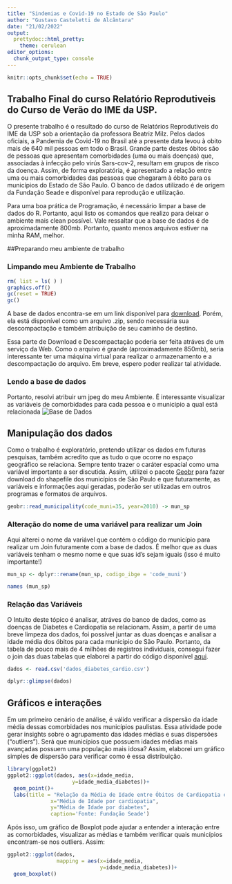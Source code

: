 ```yaml
---
title: "Sindemias e Covid-19 no Estado de São Paulo"
author: "Gustavo Casteletti de Alcântara"
date: "21/02/2022"
output:
  prettydoc::html_pretty:
    theme: cerulean
editor_options: 
  chunk_output_type: console
---
```


```r
knitr::opts_chunk$set(echo = TRUE)
```
## Trabalho Final do curso Relatório Reprodutiveis do Curso de Verão do IME da USP. 

O presente trabalho é o resultado do curso de Relatórios Reprodutiveis do IME da USP sob a orientação da professora Beatriz Milz. 
Pelos dados oficiais, a Pandemia de Covid-19 no Brasil até a presente data levou à obito mais de 640 mil pessoas em todo o Brasil. Grande parte destes óbitos são de pessoas que apresentam comorbidades (uma ou mais doenças) que, associadas à infecção pelo virús Sars-cov-2, resultam em grupos de risco da doença. Assim, de forma exploratória, é apresentado a relação entre uma ou mais comorbidades das pessoas que chegaram à óbito para os municípios do Estado de São Paulo.
O banco de dados utilizado é de origem da Fundação Seade e disponível para reprodução e utilização.

Para uma boa prática de Programação, é necessário limpar a base de dados do R. Portanto, aqui listo os comandos que realizo para deixar o ambiente mais clean possível. Vale ressaltar que a base de dados é de aproximadamente 800mb. Portanto, quanto menos arquivos estiver na minha RAM, melhor.

##Preparando meu ambiente de trabalho

### Limpando meu Ambiente de Trabalho
```r
rm( list = ls( ) ) 
graphics.off()
gc(reset = TRUE)
gc()
```

A base de dados encontra-se em um link disponível para [download](https://raw.githubusercontent.com/seade-R/dados-covid-sp/master/data/casos_obitos_doencas_preexistentes.csv.zip). Porém, ela está disponível como um arquivo .zip, sendo necessária sua descompactação e também atribuição de seu caminho de destino.

Essa parte de Download e Descompactação poderia ser feita atráves de um serviço da Web. Como o arquivo é grande (aproximadamente 850mb), seria interessante ter uma máquina virtual para realizar o armazenamento e a descompactação do arquivo. Em breve, espero poder realizar tal atividade.  

### Lendo a base de dados 
Portanto, resolvi atribuir um jpeg do meu Ambiente. É interessante visualizar as variáveis de comorbidades para cada pessoa e o municipio a qual está relacionada
![Base de Dados](C:/Users/User/Desktop/Gustavo/Unicamp/Mestrado/curso_github_ime/sindemia_sp/sindemia_sp/img/base_covid.jpg)

## Manipulação dos dados
Como o trabalho é exploratório, pretendo utilizar os dados em futuras pesquisas, também acredito que as tudo o que ocorre no espaço geográfico se relaciona. Sempre tento trazer o caráter espacial como uma variável importante a ser discutida. Assim, utilizei o pacote [Geobr](https://github.com/ipeaGIT/geobr) para fazer download do shapefile dos municípios de São Paulo e que futuramente, as variáveis e informações aqui geradas, poderão ser utilizadas em outros programas e formatos de arquivos.

```r
geobr::read_municipality(code_muni=35, year=2010) -> mun_sp
```

### Alteração do nome de uma variável para realizar um Join
Aqui alterei o nome da variável que contém o código do município para realizar um Join futuramente com a base de dados. É melhor que as duas variáveis tenham o mesmo nome e que suas id's sejam iguais (isso é muito importante!)
```r
mun_sp <- dplyr::rename(mun_sp, codigo_ibge = 'code_muni')

names (mun_sp)
```

### Relação das Variáveis
O Intuito deste tópico é analisar, atráves do banco de dados, como as doenças de Diabetes e Cardiopatia se relacionam. Assim, a partir de uma breve limpeza dos dados, foi possível juntar as duas doenças e analisar a idade média dos óbitos para cada municipio de São Paulo. Portanto, da tabela de pouco mais de 4 milhões de registros individuais, consegui fazer o join das duas tabelas que elaborei a partir do código disponível [aqui]().  

```r

dados <- read.csv('dados_diabetes_cardio.csv')

dplyr::glimpse(dados)
```
## Gráficos e interações
Em um primeiro cenário de análise, é válido verificar a dispersão da idade média dessas comorbidades nos municípios paulistas. Essa atividade pode gerar insights sobre o agrupamento das idades médias e suas dispersões ("outliers"). 
Será que municípios que possuem idades médias mais avançadas possuem uma população mais idosa? Assim, elaborei um gráfico simples de dispersão para verificar como é essa distribuição. 
```r
library(ggplot2)
ggplot2::ggplot(dados, aes(x=idade_media,
                     y=idade_media_diabetes))+
  geom_point()+
  labs(title = "Relação da Média de Idade entre Óbitos de Cardiopatia e Diabetes nos municípios paulistas",
              x="Média de Idade por cardiopatia",
              y="Média de Idade por diabetes", 
              caption='Fonte: Fundação Seade')
```
Após isso, um gráfico de Boxplot pode ajudar a entender a interação entre as comorbidades, visualizar as médias e também verificar quais municípios encontram-se nos outliers. Assim:
```r
ggplot2::ggplot(dados, 
                mapping = aes(x=idade_media,
                              y=idade_media_diabetes))+
  geom_boxplot()
```


















